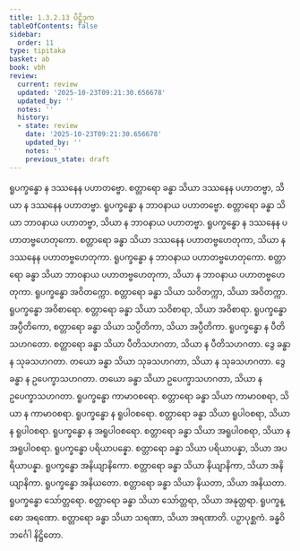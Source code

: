 ```yaml
---
title: 1.3.2.13 ပိဋ္ဌိဒုက
tableOfContents: false
sidebar:
  order: 11
type: tipitaka
basket: ab
book: vbh
review:
  current: review
  updated: '2025-10-23T09:21:30.656678'
  updated_by: ''
  notes: ''
  history:
  - state: review
    date: '2025-10-23T09:21:30.656678'
    updated_by: ''
    notes: ''
    previous_state: draft
---
```



<ReviewStatus review={frontmatter.review} showDetails={true} />

<HypothesisAnnotation frontmatter={frontmatter} />

<DynamicBreadcrumb />

<Paragraph number="535" book="vbh">
ရူပက္ခန္ဓော န ဒဿနေန ပဟာတဗ္ဗော. စတ္တာရော ခန္ဓာ သိယာ ဒဿနေန ပဟာတဗ္ဗာ, သိယာ န ဒဿနေန ပဟာတဗ္ဗာ. ရူပက္ခန္ဓော န ဘာဝနာယ ပဟာတဗ္ဗော. စတ္တာရော ခန္ဓာ သိယာ ဘာဝနာယ ပဟာတဗ္ဗာ, သိယာ န ဘာဝနာယ ပဟာတဗ္ဗာ. ရူပက္ခန္ဓော န ဒဿနေန ပဟာတဗ္ဗဟေတုကော. စတ္တာရော ခန္ဓာ သိယာ ဒဿနေန ပဟာတဗ္ဗဟေတုကာ, သိယာ န ဒဿနေန ပဟာတဗ္ဗဟေတုကာ. ရူပက္ခန္ဓော န ဘာဝနာယ ပဟာတဗ္ဗဟေတုကော. စတ္တာရော ခန္ဓာ သိယာ ဘာဝနာယ ပဟာတဗ္ဗဟေတုကာ, သိယာ န ဘာဝနာယ ပဟာတဗ္ဗဟေတုကာ. ရူပက္ခန္ဓော အဝိတက္ကော. စတ္တာရော ခန္ဓာ သိယာ သဝိတက္ကာ, သိယာ အဝိတက္ကာ. ရူပက္ခန္ဓော အဝိစာရော. စတ္တာရော ခန္ဓာ သိယာ သဝိစာရာ, သိယာ အဝိစာရာ. ရူပက္ခန္ဓော အပ္ပီတိကော, စတ္တာရော ခန္ဓာ သိယာ သပ္ပီတိကာ, သိယာ အပ္ပီတိကာ. ရူပက္ခန္ဓော န ပီတိသဟဂတော. စတ္တာရော ခန္ဓာ သိယာ ပီတိသဟဂတာ, သိယာ န ပီတိသဟဂတာ. ဒွေ ခန္ဓာ န သုခသဟဂတာ. တယော ခန္ဓာ သိယာ သုခသဟဂတာ, သိယာ န သုခသဟဂတာ. ဒွေ ခန္ဓာ န ဥပေက္ခာသဟဂတာ. တယော ခန္ဓာ သိယာ ဥပေက္ခာသဟဂတာ, သိယာ န ဥပေက္ခာသဟဂတာ.
</Paragraph>

<Paragraph number="536" book="vbh">
ရူပက္ခန္ဓော ကာမာဝစရော. စတ္တာရော ခန္ဓာ သိယာ ကာမာဝစရာ, သိယာ န ကာမာဝစရာ. ရူပက္ခန္ဓော န ရူပါဝစရော. စတ္တာရော ခန္ဓာ သိယာ ရူပါဝစရာ, သိယာ န ရူပါဝစရာ. ရူပက္ခန္ဓော န အရူပါဝစရော. စတ္တာရော ခန္ဓာ သိယာ အရူပါဝစရာ, သိယာ န အရူပါဝစရာ. ရူပက္ခန္ဓော ပရိယာပန္နော. စတ္တာရော ခန္ဓာ သိယာ ပရိယာပန္နာ, သိယာ အပရိယာပန္နာ. ရူပက္ခန္ဓော အနိယျာနိကော. စတ္တာရော ခန္ဓာ သိယာ နိယျာနိကာ, သိယာ အနိယျာနိကာ. ရူပက္ခန္ဓော အနိယတော. စတ္တာရော ခန္ဓာ သိယာ နိယတာ, သိယာ အနိယတာ. ရူပက္ခန္ဓော သော်တ္တရော. စတ္တာရော ခန္ဓာ သိယာ သော်တ္တရာ, သိယာ အနုတ္တရာ. ရူပက္ခန္ဓော အရဏော. စတ္တာရော ခန္ဓာ သိယာ သရဏာ, သိယာ အရဏာတိ.

</Paragraph>

<Paragraph number="537" type="center" book="vbh">
ပဉှာပုစ္ဆကံ.



</Paragraph>

<Paragraph number="538" type="center" book="vbh">
ခန္ဓဝိဘင်္ဂေါ နိဋ္ဌိတော.
</Paragraph>